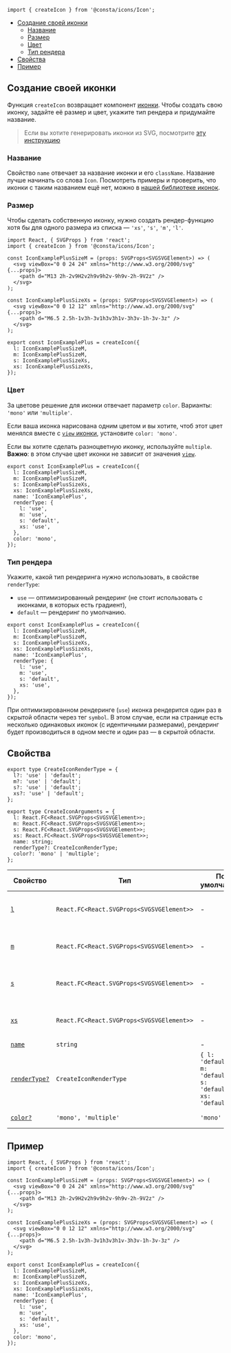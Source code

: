 
```tsx
import { createIcon } from '@consta/icons/Icon';
```

<MdxMenu>

- [Создание своей иконки](#создание-своей-иконки)
  - [Название](#название)
  - [Размер](#размер)
  - [Цвет](#цвет)
  - [Тип рендера](#тип-рендера)
- [Свойства](#свойства)
- [Пример](#пример)

</MdxMenu>

## Создание своей иконки

Функция `createIcon` возвращает компонент [иконки](##LIBS.LIB.STAND/lib:icons/stand:icons-icon-stable). Чтобы создать свою иконку, задайте её размер и цвет, укажите тип рендера и придумайте название.

> Если вы хотите генерировать иконки из SVG, посмотрите [эту инструкцию](##LIBS.LIB.STAND.TAB/lib:icons/tab:dev/stand:docs-addicons)

### Название

Свойство `name` отвечает за название иконки и его `className`.
Название лучше начинать со слова `Icon`. Посмотреть примеры и проверить, что иконки с таким названием ещё нет, можно в [нашей библиотеке иконок](##LIBS.LIB.STAND/lib:icons/stand:icons-icon-stable).

### Размер

Чтобы сделать собственную иконку, нужно создать рендер-функцию хотя бы для одного размера из списка — `'xs'`, `'s'`, `'m'`, `'l'`.

```tsx
import React, { SVGProps } from 'react';
import { createIcon } from '@consta/icons/Icon';

const IconExamplePlusSizeM = (props: SVGProps<SVGSVGElement>) => (
  <svg viewBox="0 0 24 24" xmlns="http://www.w3.org/2000/svg" {...props}>
    <path d="M13 2h-2v9H2v2h9v9h2v-9h9v-2h-9V2z" />
  </svg>
);

const IconExamplePlusSizeXs = (props: SVGProps<SVGSVGElement>) => (
  <svg viewBox="0 0 12 12" xmlns="http://www.w3.org/2000/svg" {...props}>
    <path d="M6.5 2.5h-1v3h-3v1h3v3h1v-3h3v-1h-3v-3z" />
  </svg>
);

export const IconExamplePlus = createIcon({
  l: IconExamplePlusSizeM,
  m: IconExamplePlusSizeM,
  s: IconExamplePlusSizeXs,
  xs: IconExamplePlusSizeXs,
});
```

### Цвет

За цветове решение для иконки отвечает параметр `color`. Варианты: `'mono'` или `'multiple'`.

Если ваша иконка нарисована одним цветом и вы хотите, чтоб этот цвет менялся вместе с [`view` иконки](##LIBS.LIB.STAND.TAB/lib:icons/tab:dev/stand:icons-icon-stable/hash:внешний-вид), установите `color: 'mono'`.

Если вы хотите сделать разноцветную иконку, используйте `multiple`. **Важно**: в этом случае цвет иконки не зависит от значения [`view`](##LIBS.LIB.STAND.TAB/lib:icons/tab:dev/stand:icons-icon-stable/hash:внешний-вид).

```tsx
export const IconExamplePlus = createIcon({
  l: IconExamplePlusSizeM,
  m: IconExamplePlusSizeM,
  s: IconExamplePlusSizeXs,
  xs: IconExamplePlusSizeXs,
  name: 'IconExamplePlus',
  renderType: {
    l: 'use',
    m: 'use',
    s: 'default',
    xs: 'use',
  },
  color: 'mono',
});
```

### Тип рендера

Укажите, какой тип рендеринга нужно использовать, в свойстве `renderType`:

- `use` — оптимизированный рендеринг (не стоит использовать с иконками, в которых есть градиент),
- `default` — рендеринг по умолчанию.

```tsx
export const IconExamplePlus = createIcon({
  l: IconExamplePlusSizeM,
  m: IconExamplePlusSizeM,
  s: IconExamplePlusSizeXs,
  xs: IconExamplePlusSizeXs,
  name: 'IconExamplePlus',
  renderType: {
    l: 'use',
    m: 'use',
    s: 'default',
    xs: 'use',
  },
});
```

При оптимизированном рендеринге (`use`) иконка рендерится один раз в скрытой области
через тег `symbol`.
В этом случае, если на странице есть несколько одинаковых иконок (с идентичными размерами),
рендеринг будет производиться в одном месте и один раз — в скрытой области.

## Свойства

```tsx
export type CreateIconRenderType = {
  l?: 'use' | 'default';
  m?: 'use' | 'default';
  s?: 'use' | 'default';
  xs?: 'use' | 'default';
};

export type CreateIconArguments = {
  l: React.FC<React.SVGProps<SVGSVGElement>>;
  m: React.FC<React.SVGProps<SVGSVGElement>>;
  s: React.FC<React.SVGProps<SVGSVGElement>>;
  xs: React.FC<React.SVGProps<SVGSVGElement>>;
  name: string;
  renderType?: CreateIconRenderType;
  color?: 'mono' | 'multiple';
};
```

| Свойство                      | Тип                                       | По умолчанию                                                  | Описание                            |
| ----------------------------- | ----------------------------------------- | ------------------------------------------------------------- | ----------------------------------- |
| [`l` ](#размер)               | `React.FC<React.SVGProps<SVGSVGElement>>` | -                                                             | Рендер функция для `l` размера      |
| [`m` ](#размер)               | `React.FC<React.SVGProps<SVGSVGElement>>` | -                                                             | Рендер функция для `m` размера      |
| [`s` ](#размер)               | `React.FC<React.SVGProps<SVGSVGElement>>` | -                                                             | Рендер функция для `s` размера      |
| [`xs` ](#размер)              | `React.FC<React.SVGProps<SVGSVGElement>>` | -                                                             | Рендер функция для `xs` размера     |
| [`name`](#название)           | `string`                                  | -                                                             | Название                            |
| [`renderType?`](#тип-рендера) | `CreateIconRenderType`                    | `{ l: 'default', m: 'default', s: 'default', xs: 'default' }` | Тип рендера для каждого из размеров |
| [`color?`](#цвет)             | `'mono', 'multiple'`                      | `'mono'`                                                      | Цветовое решение                    |

## Пример

```tsx
import React, { SVGProps } from 'react';
import { createIcon } from '@consta/icons/Icon';

const IconExamplePlusSizeM = (props: SVGProps<SVGSVGElement>) => (
  <svg viewBox="0 0 24 24" xmlns="http://www.w3.org/2000/svg" {...props}>
    <path d="M13 2h-2v9H2v2h9v9h2v-9h9v-2h-9V2z" />
  </svg>
);

const IconExamplePlusSizeXs = (props: SVGProps<SVGSVGElement>) => (
  <svg viewBox="0 0 12 12" xmlns="http://www.w3.org/2000/svg" {...props}>
    <path d="M6.5 2.5h-1v3h-3v1h3v3h1v-3h3v-1h-3v-3z" />
  </svg>
);

export const IconExamplePlus = createIcon({
  l: IconExamplePlusSizeM,
  m: IconExamplePlusSizeM,
  s: IconExamplePlusSizeXs,
  xs: IconExamplePlusSizeXs,
  name: 'IconExamplePlus',
  renderType: {
    l: 'use',
    m: 'use',
    s: 'default',
    xs: 'use',
  },
  color: 'mono',
});
```
